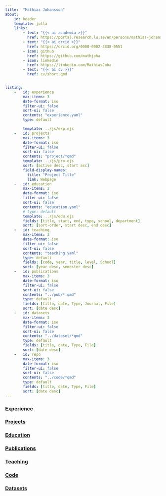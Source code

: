 ```yaml
---
title:  "Mathias Johansson"
about:
    id: header
    template: jolla
    links:
        - text: "{{< ai academia >}}"
          href: https://portal.research.lu.se/en/persons/mathias-johansson
        - text: "{{< ai orcid >}}"
          href: https://orcid.org/0000-0002-3338-0551
        - icon: github
          href: https://github.com/mathjoha
        - icon: linkedin
          href: https://linkedin.com/MathiasJoha
        - text: "{{< ai cv >}}"
          href: cv/short.qmd


listing:
    -   id: experience
        max-items: 3
        date-format: iso
        filter-ui: false
        sort-ui: false
        contents: "experience.yaml"
        type: default

        template: ../js/exp.ejs
    -   id: projects
        max-items: 3
        date-format: iso
        filter-ui: false
        sort-ui: false
        contents: "project/*qmd"
        template: ../js/pro.ejs
        sort: [active desc, start asc]
        field-display-names:
          title: "Project Title"
          link: Webpage
    -   id: education
        max-items: 3
        date-format: iso
        filter-ui: false
        sort-ui: false
        contents: "education.yaml"
        # type: default
        template: ../js/edu.ejs
        fields: [title, start, end, type, school, department]
        sort: [sort-order, start desc, end desc]
    -   id: teaching
        max-items: 3
        date-format: iso
        filter-ui: false
        sort-ui: false
        contents: "teaching.yaml"
        type: default
        fields: [code, year, title, level, School]
        sort: [year desc, semester desc]
    -   id: publications
        max-items: 3
        date-format: iso
        filter-ui: false
        sort-ui: false
        contents: "../pub/*.qmd"
        type: default
        fields: [title, date, Type, Journal, File]
        sort: [date desc]
    -   id: datasets
        max-items: 3
        date-format: iso
        filter-ui: false
        sort-ui: false
        contents: "../dataset/*qmd"
        type: default
        fields: [title, date, Type, File]
        sort: [date desc]
    -   id: repo
        max-items: 3
        date-format: iso
        filter-ui: false
        sort-ui: false
        contents: "../code/*qmd"
        type: default
        fields: [title, date, Type, File]
        sort: [date desc]
---
```


::: { #header }
:::

### [Experience](experience.html)
::: { #experience }
:::

### [Projects](projects.html)
::: { #projects }
:::

### [Education](education.html)
::: { #education }
:::

### [Publications](output.html)
::: { #publications }
:::

### [Teaching](teaching.html)
::: { #teaching }
:::

### [Code](../code.html)
::: { #repo }
:::

### [Datasets](output.html)
:::{ #datasets }
:::
